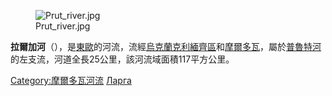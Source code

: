 [[Image:Prut_river.jpg|right]]

'''拉爾加河'''（{{lang-uk|Ларга}}），是[[東歐|東歐]]的河流，流經[[烏克蘭|烏克蘭]][[克利緬齊區|克利緬齊區]]和[[摩爾多瓦|摩爾多瓦]]，屬於[[普魯特河|普魯特河]]的左支流，河道全長25公里，該河流域面積117平方公里。

[[Category:摩爾多瓦河流|Category:摩爾多瓦河流]]
[[Category:切爾諾夫策州河流|Ларга]]


{{Ukraine-river-stub}}
{{Moldova-geo-stub}}